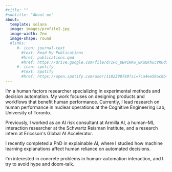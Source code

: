 ```yaml
---
#title: ""
#subtitle: "About me"
about:
  template: solana
  image: images/profile2.jpg
  image-width: 7em
  image-shape: round
  #links:
     #- icon: journal-text
       #text: Read My Publications
       #href: publications.qmd
       #href: https://drive.google.com/file/d/1F6_UB4iHKw_8KuQkhucVKOdoi_U4X7JW/view?usp=sharing
     #- icon: spotify
       #text: Spotify
       #href: https://open.spotify.com/user/1182380789?si=7ca4ee59ac0b4619
---
```


I'm a human factors researcher specializing in experimental methods and decision automation. My work focuses on designing products and workflows that benefit human performance. Currently, I lead research on human performance in nuclear operations at the Cognitive Engineering Lab, University of Toronto.

Previously, I worked as an AI risk consultant at Armilla AI, a human--ML interaction researcher at the Schwartz Reisman Institute, and a research intern at Ericsson\'s Global AI Accelerator.

I recently completed a PhD in explainable AI, where I studied how machine learning explanations affect human reliance on automated decisions.

I\'m interested in concrete problems in human--automation interaction, and I try to avoid hype and doom-talk.

